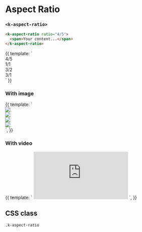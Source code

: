 

<Meta
  title="UI | Layout / Aspect Ratio"
  component={AspectRatio}
  decorators={[Padding]}
/>

# Aspect Ratio
### `<k-aspect-ratio>`

```html
<k-aspect-ratio ratio="4/5">
  <span>Your content...</span>
</k-aspect-ratio>
```

<Preview>
  <Story name="Example">
    {{
      template: `
        <k-auto-grid style="--gap: 1.5rem; --min: 10rem">
          <div>
            <k-aspect-ratio ratio="4/5">
              <span class="flex items-center justify-center bg-pattern text-white">4/5</span>
            </k-aspect-ratio>
          </div>
          <div>
            <k-aspect-ratio>
              <span class="flex items-center justify-center bg-pattern text-white">1/1</span>
            </k-aspect-ratio>
          </div>
          <div>
            <k-aspect-ratio ratio="3/2">
              <span class="flex items-center justify-center bg-pattern text-white">3/2</span>
            </k-aspect-ratio>
          </div>
          <div>
            <k-aspect-ratio ratio="3/1">
              <span class="flex items-center justify-center bg-pattern text-white">3/1</span>
            </k-aspect-ratio>
          </div>
        </k-auto-grid>
      `
    }}
  </Story>
</Preview>

<Props of={AspectRatio} />


### With image

<Preview>
  <Story name="Image">
    {{
      template: `
        <k-auto-grid style="--gap: 1.5rem; --min: 10rem">
          <div>
            <k-aspect-ratio ratio="4/5">
              <img src="https://source.unsplash.com/user/erondu/1600x900" class="object-cover">
            </k-aspect-ratio>
          </div>
          <div>
            <k-aspect-ratio>
              <img src="https://source.unsplash.com/user/erondu/1600x900" class="object-cover">
            </k-aspect-ratio>
          </div>
          <div>
            <k-aspect-ratio ratio="3/2">
              <img src="https://source.unsplash.com/user/erondu/1600x900" class="object-cover">
            </k-aspect-ratio>
          </div>
          <div>
            <k-aspect-ratio ratio="3/1">
              <img src="https://source.unsplash.com/user/erondu/1600x900" class="object-cover">
            </k-aspect-ratio>
          </div>
        </k-auto-grid>
      `,
    }}
  </Story>
</Preview>

### With video

<Preview>
  <Story name="Video">
    {{
      template: `
        <k-aspect-ratio ratio="16/9" class="bg-pattern">
          <iframe src="https://www.youtube.com/embed/vWGquxvqI_Y" frameborder="0" allow="accelerometer; autoplay; encrypted-media; gyroscope; picture-in-picture" allowfullscreen></iframe>
        </k-aspect-ratio>
      `,
    }}
  </Story>
</Preview>

## CSS class

`.k-aspect-ratio`
